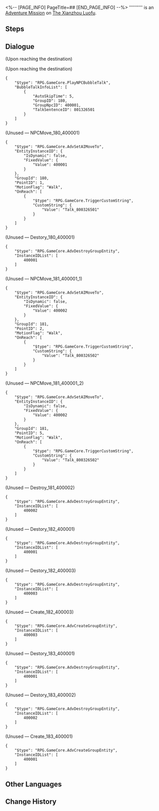<%-- [PAGE_INFO]
PageTitle=##
[END_PAGE_INFO] --%>
{{Stub|Dialogue.}}
{{Mission Infobox
|id            = 8003265
|title         = 
|image         = <!--Mission .png-->
|type          = Adventure
|event_name    = 
|chapter       = 
|requirements  = [[Adventure Mission]] ''[[Dock Operations (III)]]'' completed
|summary       = <!--official mission summary from Fate's Atlas-->
|characters    = Trailblazer
|startLocation = [[The Xianzhou Luofu]] - [[Aurum Alley]]
|world         = The Xianzhou Luofu
|area          = Aurum Alley
|prev          = Dock Operations (III)
|next          = 
|rewards       = Prosperity Certificate*2
}}
'''''''''' is an [[Adventure Mission]] on [[The Xianzhou Luofu]].

==Steps==


<!--
==Gameplay Notes==

--><!--
==Trial Character==

-->
==Dialogue==
{{Stub Dialogue}}

;(Upon reaching the destination)

;(Upon reaching the destination)
<pre>{
	"$type": "RPG.GameCore.PlayNPCBubbleTalk",
	"BubbleTalkInfoList": [
		{
			"AutoSkipTime": 5,
			"GroupID": 180,
			"GroupNpcID": 400001,
			"TalkSentenceID": 801326501
		}
	]
}</pre>
;(Unused &mdash; NPCMove_180_400001)
<pre>{
	"$type": "RPG.GameCore.AdvSetAIMoveTo",
	"EntityInstanceID": {
		"IsDynamic": false,
		"FixedValue": {
			"Value": 400001
		}
	},
	"GroupId": 180,
	"PointID": 1,
	"MotionFlag": "Walk",
	"OnReach": [
		{
			"$type": "RPG.GameCore.TriggerCustomString",
			"CustomString": {
				"Value": "Talk_800326501"
			}
		}
	]
}</pre>

;(Unused &mdash; Destory_180_400001)
<pre>{
	"$type": "RPG.GameCore.AdvDestroyGroupEntity",
	"InstanceIDList": [
		400001
	]
}</pre>


;(Unused &mdash; NPCMove_181_400001_1)
<pre>{
	"$type": "RPG.GameCore.AdvSetAIMoveTo",
	"EntityInstanceID": {
		"IsDynamic": false,
		"FixedValue": {
			"Value": 400002
		}
	},
	"GroupId": 181,
	"PointID": 2,
	"MotionFlag": "Walk",
	"OnReach": [
		{
			"$type": "RPG.GameCore.TriggerCustomString",
			"CustomString": {
				"Value": "Talk_800326502"
			}
		}
	]
}</pre>

;(Unused &mdash; NPCMove_181_400001_2)
<pre>{
	"$type": "RPG.GameCore.AdvSetAIMoveTo",
	"EntityInstanceID": {
		"IsDynamic": false,
		"FixedValue": {
			"Value": 400002
		}
	},
	"GroupId": 181,
	"PointID": 5,
	"MotionFlag": "Walk",
	"OnReach": [
		{
			"$type": "RPG.GameCore.TriggerCustomString",
			"CustomString": {
				"Value": "Talk_800326502"
			}
		}
	]
}</pre>

;(Unused &mdash; Destroy_181_400002)
<pre>{
	"$type": "RPG.GameCore.AdvDestroyGroupEntity",
	"InstanceIDList": [
		400002
	]
}</pre>


;(Unused &mdash; Destory_182_400001)
<pre>{
	"$type": "RPG.GameCore.AdvDestroyGroupEntity",
	"InstanceIDList": [
		400001
	]
}</pre>

;(Unused &mdash; Destory_182_400003)
<pre>{
	"$type": "RPG.GameCore.AdvDestroyGroupEntity",
	"InstanceIDList": [
		400003
	]
}</pre>

;(Unused &mdash; Create_182_400003)
<pre>{
	"$type": "RPG.GameCore.AdvCreateGroupEntity",
	"InstanceIDList": [
		400003
	]
}</pre>


;(Unused &mdash; Destory_183_400001)
<pre>{
	"$type": "RPG.GameCore.AdvDestroyGroupEntity",
	"InstanceIDList": [
		400001
	]
}</pre>

;(Unused &mdash; Destory_183_400002)
<pre>{
	"$type": "RPG.GameCore.AdvDestroyGroupEntity",
	"InstanceIDList": [
		400002
	]
}</pre>

;(Unused &mdash; Create_183_400001)
<pre>{
	"$type": "RPG.GameCore.AdvCreateGroupEntity",
	"InstanceIDList": [
		400001
	]
}</pre>
{{Dialogue End}}

==Other Languages==
{{Other Languages
|en   = 
|zhs  = 
|zht  = 
|ja   = 
|ko   = 
|es   = 
|fr   = 
|ru   = 
|th   = 
|vi   = 
|de   = 
|id   = 
|pt   = 
}}

==Change History==
{{Change History|1.3}}

